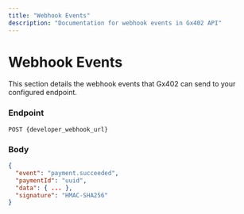 ```yaml
---
title: "Webhook Events"
description: "Documentation for webhook events in Gx402 API"
---
```


# Webhook Events

This section details the webhook events that Gx402 can send to your configured endpoint.

### Endpoint
```
POST {developer_webhook_url}
```

### Body

```json
{
  "event": "payment.succeeded",
  "paymentId": "uuid",
  "data": { ... },
  "signature": "HMAC-SHA256"
}
```
